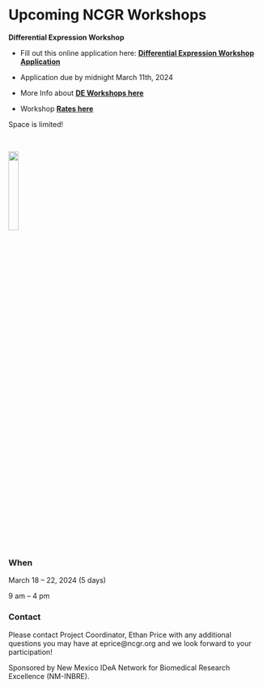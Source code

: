 
# Upcoming NCGR Workshops{-}

**Differential Expression Workshop**

- Fill out this online application here: 
[**Differential Expression Workshop Application**](https://docs.google.com/forms/d/e/1FAIpQLScpoKxE0yAnCK3yOl5hBde7MtOWCOeXYxvjBfWyDcA9hHDGrw/viewform)


- Application due by midnight March 11th, 2024

- More Info about [**DE Workshops here**](https://inbre.ncgr.org/ncgr-INBRE-2024/differential-expression-workshop.html#differential-expression-workshop)

- Workshop [**Rates here**](https://inbre.ncgr.org/ncgr-INBRE-2024/workshop-rates.html#workshop-rates)


Space is limited!

<br>

![](./Figures/ncgr.png){width=20%}

### When{-}

March 18 – 22, 2024 (5 days)

9 am – 4 pm


### Contact{-}

Please contact Project Coordinator, Ethan Price with any additional questions you may have at eprice@ncgr.org and we look forward to your participation!

Sponsored by New Mexico IDeA Network for Biomedical Research Excellence (NM-INBRE).

